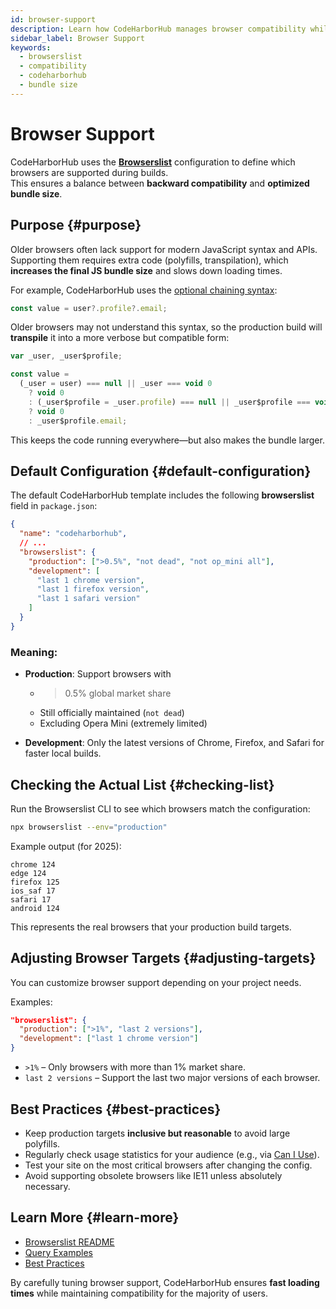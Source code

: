```yaml
---
id: browser-support
description: Learn how CodeHarborHub manages browser compatibility while keeping bundle size small
sidebar_label: Browser Support
keywords:
  - browserslist
  - compatibility
  - codeharborhub
  - bundle size
---
```


# Browser Support

CodeHarborHub uses the **[Browserslist](https://github.com/browserslist/browserslist)** configuration to define which browsers are supported during builds.  
This ensures a balance between **backward compatibility** and **optimized bundle size**.

<AdsComponent />

## Purpose {#purpose}

Older browsers often lack support for modern JavaScript syntax and APIs.  
Supporting them requires extra code (polyfills, transpilation), which **increases the final JS bundle size** and slows down loading times.

For example, CodeHarborHub uses the [optional chaining syntax](https://developer.mozilla.org/en-US/docs/Web/JavaScript/Reference/Operators/Optional_chaining):

```js
const value = user?.profile?.email;
```

Older browsers may not understand this syntax, so the production build will **transpile** it into a more verbose but compatible form:

```js
var _user, _user$profile;

const value =
  (_user = user) === null || _user === void 0
    ? void 0
    : (_user$profile = _user.profile) === null || _user$profile === void 0
    ? void 0
    : _user$profile.email;
```

This keeps the code running everywhere—but also makes the bundle larger.

<AdsComponent />

## Default Configuration {#default-configuration}

The default CodeHarborHub template includes the following **browserslist** field in `package.json`:

```json title="package.json"
{
  "name": "codeharborhub",
  // ...
  "browserslist": {
    "production": [">0.5%", "not dead", "not op_mini all"],
    "development": [
      "last 1 chrome version",
      "last 1 firefox version",
      "last 1 safari version"
    ]
  }
}
```

### Meaning:

* **Production**: Support browsers with

  * > 0.5% global market share
  * Still officially maintained (`not dead`)
  * Excluding Opera Mini (extremely limited)
* **Development**: Only the latest versions of Chrome, Firefox, and Safari for faster local builds.

<AdsComponent />

## Checking the Actual List {#checking-list}

Run the Browserslist CLI to see which browsers match the configuration:

```bash
npx browserslist --env="production"
```

Example output (for 2025):

```text
chrome 124
edge 124
firefox 125
ios_saf 17
safari 17
android 124
```

This represents the real browsers that your production build targets.

<AdsComponent />

## Adjusting Browser Targets {#adjusting-targets}

You can customize browser support depending on your project needs.

Examples:

```json
"browserslist": {
  "production": [">1%", "last 2 versions"],
  "development": ["last 1 chrome version"]
}
```

* `>1%` – Only browsers with more than 1% market share.
* `last 2 versions` – Support the last two major versions of each browser.

<AdsComponent />

## Best Practices {#best-practices}

* Keep production targets **inclusive but reasonable** to avoid large polyfills.
* Regularly check usage statistics for your audience (e.g., via [Can I Use](https://caniuse.com/)).
* Test your site on the most critical browsers after changing the config.
* Avoid supporting obsolete browsers like IE11 unless absolutely necessary.

<AdsComponent />

## Learn More {#learn-more}

* [Browserslist README](https://github.com/browserslist/browserslist/blob/main/README.md)
* [Query Examples](https://github.com/browserslist/browserslist#queries)
* [Best Practices](https://github.com/browserslist/browserslist#best-practices)

By carefully tuning browser support, CodeHarborHub ensures **fast loading times** while maintaining compatibility for the majority of users.